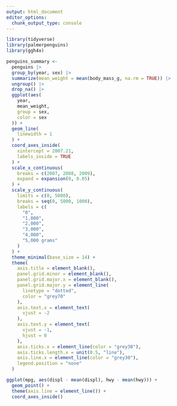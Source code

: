 ```yaml
---
output: html_document
editor_options: 
  chunk_output_type: console
---
```

```r
library(tidyverse)
library(palmerpenguins)
library(ggh4x)

penguins_summary <-
  penguins |>
  group_by(year, sex) |>
  summarize(mean_weight = mean(body_mass_g, na.rm = TRUE)) |>
  ungroup() |>
  drop_na() |>
  ggplot(aes(
    year,
    mean_weight,
    group = sex,
    color = sex
  )) +
  geom_line(
    linewidth = 1
  ) +
  coord_axes_inside(
    xintercept = 2007.21,
    labels_inside = TRUE
  ) +
  scale_x_continuous(
    breaks = c(2007, 2008, 2009),
    expand = expansion(0, 0.05)
  ) +
  scale_y_continuous(
    limits = c(0, 5000),
    breaks = seq(0, 5000, 1000),
    labels = c(
      "0",
      "1,000",
      "2,000",
      "3,000",
      "4,000",
      "5,000 grams"
    )
  ) +
  theme_minimal(base_size = 14) +
  theme(
    axis.title = element_blank(),
    panel.grid.minor = element_blank(),
    panel.grid.major.x = element_blank(),
    panel.grid.major.y = element_line(
      linetype = "dotted",
      color = "grey70"
    ),
    axis.text.x = element_text(
      vjust = -2
    ),
    axis.text.y = element_text(
      vjust = -1,
      hjust = 0
    ),
    axis.ticks.x = element_line(color = "grey30"),
    axis.ticks.length.x = unit(0.5, "line"),
    axis.line.x = element_line(color = "grey30"),
    legend.position = "none"
  )
```

```r
ggplot(mpg, aes(displ - mean(displ), hwy - mean(hwy))) +
  geom_point() +
  theme(axis.line = element_line()) +
  coord_axes_inside()
```
